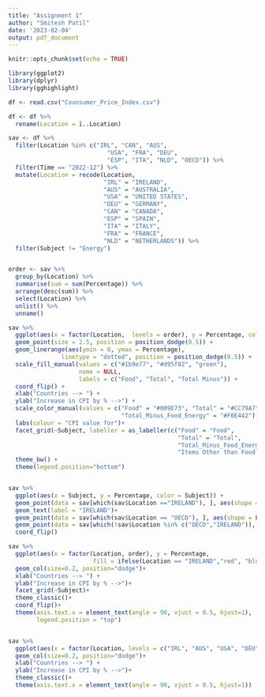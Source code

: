 ```yaml
---
title: "Assignment 1"
author: "Smitesh Patil"
date: '2023-02-04'
output: pdf_document
---
```


```r
knitr::opts_chunk$set(echo = TRUE)
```


```r
library(ggplot2)
library(dplyr)
library(gghighlight)

df <- read.csv("Counsumer_Price_Index.csv")

df <- df %>%
  rename(Location = ï..Location)

sav <- df %>%
  filter(Location %in% c("IRL", "CAN", "AUS",
                            "USA", "FRA", "DEU",
                            "ESP", "ITA", "NLD", "OECD")) %>%
  filter(Time == "2022-12") %>%
  mutate(Location = recode(Location, 
                           "IRL" = "IRELAND",
                           "AUS" = "AUSTRALIA",
                           "USA" = "UNITED STATES",
                           "DEU" = "GERMANY",
                           "CAN" = "CANADA",
                           "ESP" = "SPAIN",
                           "ITA" = "ITALY",
                           "FRA" = "FRANCE",
                           "NLD" = "NETHERLANDS")) %>%
  filter(Subject != "Energy")


order <- sav %>% 
  group_by(Location) %>% 
  summarise(sum = sum(Percentage)) %>% 
  arrange(desc(sum)) %>% 
  select(Location) %>%
  unlist() %>%
  unname()

sav %>% 
  ggplot(aes(x = factor(Location,  levels = order), y = Percentage, colour = factor(Subject))) +
  geom_point(size = 2.5, position = position_dodge(0.5)) + 
  geom_linerange(aes(ymin = 0, ymax = Percentage),
               linetype = "dotted", position = position_dodge(0.5)) + 
  scale_fill_manual(values = c("#1b9e77", "#d95f02", "green"),
                    name = NULL,
                    labels = c("Food", "Total", "Total Minus")) +
  coord_flip() +
  xlab("Countries --> ") +
  ylab("Increase in CPI by % -->") +
  scale_color_manual(values = c("Food" = "#009E73", "Total" = "#CC79A7",
                                "Total_Minus_Food_Energy" = "#F0E442")) +
  labs(colour = "CPI value for")+
  facet_grid(~Subject, labeller = as_labeller(c("Food" = "Food",
                                                "Total" = "Total",
                                                "Total_Minus_Food_Energy" = 
                                                "Items Other than Food and Energy")))+
  theme_bw() +
  theme(legend.position="bottom")


sav %>% 
  ggplot(aes(x = Subject, y = Percentage, color = Subject)) +
  geom_point(data = sav[which(sav$Location =="IRELAND"), ], aes(shape = Location), size = 5) + 
  geom_text(label = "IRELAND")+
  geom_point(data = sav[which(sav$Location == "OECD"), ], aes(shape = Location), size = 5) +
  geom_point(data = sav[which(!sav$Location %in% c("OECD","IRELAND")), ], size = 2.5, position = "jitter") +
  coord_flip()
```

```r
sav %>%
  ggplot(aes(x = factor(Location, order), y = Percentage, 
                        fill = ifelse(Location == "IRELAND","red", "blue"))) +
  geom_col(size=0.2, position="dodge")+
  xlab("Countries --> ") +
  ylab("Increase in CPI by % -->")+
  facet_grid(~Subject)+
  theme_classic()+
  coord_flip()+
  theme(axis.text.x = element_text(angle = 90, vjust = 0.5, hjust=1), 
        legend.position = "top")


sav %>%
  ggplot(aes(x = factor(Location, levels = c("IRL", "AUS", "USA", "DEU", "CAN", "ESP", "ITA", "FRA")), y = Percentage, fill = Subject)) +
  geom_col(size=0.2, position="dodge")+
  xlab("Countries --> ") +
  ylab("Increase in CPI by % -->")+
  theme_classic()+
  theme(axis.text.x = element_text(angle = 90, vjust = 0.5, hjust=1))
```
